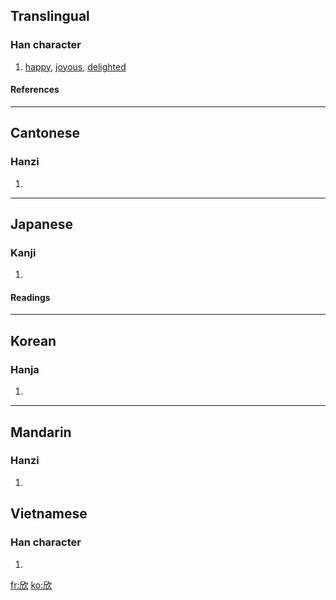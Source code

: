 {{see|忻}}

==Translingual==
===Han character===
{{Han char|rn=76|rad=欠|as=04|sn=8|four=7728<sub>2</sub>|canj=竹中弓人 (HLNO)}}
# [[happy]], [[joyous]], [[delighted]]
====References====
{{Han ref|kx=0566.040|dkj=16008|dj=0954.160|hdz=32135.120|uh=6B23|ud=27427|bh=AA59|bd=43609}}

----
==Cantonese==
===Hanzi===
{{yue-hanzi|jyut=|y=yan1}}
# {{defn|Cantonese}}

----
==Japanese==
===Kanji===
{{ja-kanji|grade=|rs=欠04}}
# {{defn|Japanese}} 
====Readings====
{{ja-readings|on=[[ごん]] (gon), [[きん]] (kin), [[こん]] (kon)|kun=[[よろこぶ]] (yorokobu)}}

----
==Korean==
===Hanja===
{{ko-hanja|hangeul=흔|eumhun=|rv=heun|mr=hŭn|y=hun}}
# {{defn|Korean}}

----
==Mandarin==
===Hanzi===
{{cmn-hanzi|pin=[[xīn]] ([[xin1]])|wg=hsin<sup>1</sup>}}
# {{defn|Mandarin}}

==Vietnamese==
===Han character===
{{vi-hantu|[[hân]]}}
# {{defn|Vietnamese}}


[[fr:欣]]
[[ko:欣]]